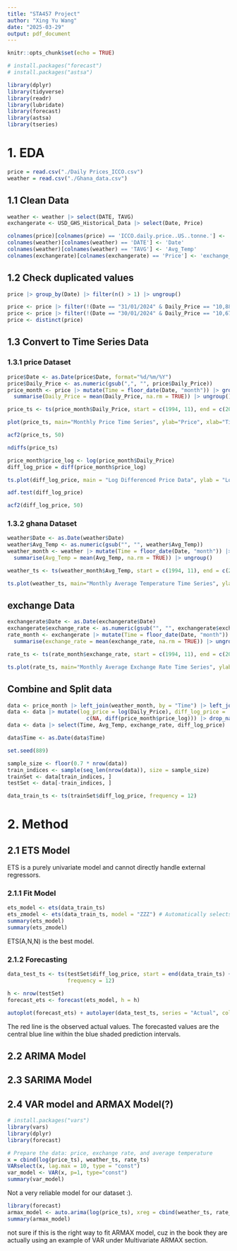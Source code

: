 ```yaml
---
title: "STA457 Project"
author: "Xing Yu Wang"
date: "2025-03-29"
output: pdf_document
---
```


```r
knitr::opts_chunk$set(echo = TRUE)
```

```r
# install.packages("forecast")
# install.packages("astsa")

library(dplyr)
library(tidyverse)
library(readr)
library(lubridate)
library(forecast)
library(astsa)
library(tseries)
```


# 1. EDA
```r
price = read.csv("./Daily Prices_ICCO.csv")
weather = read.csv("./Ghana_data.csv")
```

## 1.1 Clean Data
```r
weather <- weather |> select(DATE, TAVG)
exchangerate <- USD_GHS_Historical_Data |> select(Date, Price)
```

```r
colnames(price)[colnames(price) == 'ICCO.daily.price..US..tonne.'] <- 'Daily_Price'
colnames(weather)[colnames(weather) == 'DATE'] <- 'Date'
colnames(weather)[colnames(weather) == 'TAVG'] <- 'Avg_Temp'
colnames(exchangerate)[colnames(exchangerate) == 'Price'] <- 'exchange_rate'
```

## 1.2 Check duplicated values
```r
price |> group_by(Date) |> filter(n() > 1) |> ungroup()
```

```r
price <- price |> filter(!(Date == "31/01/2024" & Daily_Price == "10,888.05"))
price <- price |> filter(!(Date == "30/01/2024" & Daily_Price == "10,676.42"))
price <- distinct(price)
```

## 1.3 Convert to Time Series Data
### 1.3.1 price Dataset
```r
price$Date <- as.Date(price$Date, format="%d/%m/%Y")
price$Daily_Price <- as.numeric(gsub(",", "", price$Daily_Price))
price_month <- price |> mutate(Time = floor_date(Date, "month")) |> group_by(Time) |> 
  summarise(Daily_Price = mean(Daily_Price, na.rm = TRUE)) |> ungroup()
```

```r
price_ts <- ts(price_month$Daily_Price, start = c(1994, 11), end = c(2024, 11), frequency = 12)
```

```r
plot(price_ts, main="Monthly Price Time Series", ylab="Price", xlab="Time")
```

```r
acf2(price_ts, 50)
```

```r
ndiffs(price_ts)
```

```r
price_month$price_log <- log(price_month$Daily_Price)
diff_log_price = diff(price_month$price_log)
```

```r
ts.plot(diff_log_price, main = "Log Differenced Price Data", ylab = "Log Differenced Price")
```
```r
adf.test(diff_log_price)
```
```r
acf2(diff_log_price, 50)
```



### 1.3.2 ghana Dataset
```r
weather$Date <- as.Date(weather$Date)
weather$Avg_Temp <- as.numeric(gsub("", "", weather$Avg_Temp))
weather_month <- weather |> mutate(Time = floor_date(Date, "month")) |> group_by(Time) |> 
  summarise(Avg_Temp = mean(Avg_Temp, na.rm = TRUE)) |> ungroup()
```

```r
weather_ts <- ts(weather_month$Avg_Temp, start = c(1994, 11), end = c(2024, 11), frequency = 12)
```

```r
ts.plot(weather_ts, main="Monthly Average Temperature Time Series", ylab="Temperature", xlab="Time")
```

## exchange Data
```r
exchangerate$Date <- as.Date(exchangerate$Date)
exchangerate$exchange_rate <- as.numeric(gsub("", "", exchangerate$exchange_rate))
rate_month <- exchangerate |> mutate(Time = floor_date(Date, "month")) |> group_by(Time) |> 
  summarise(exchange_rate = mean(exchange_rate, na.rm = TRUE)) |> ungroup()
```

```r
rate_ts <- ts(rate_month$exchange_rate, start = c(1994, 11), end = c(2024, 11), frequency = 12)
```

```r
ts.plot(rate_ts, main="Monthly Average Exchange Rate Time Series", ylab="Exchange Rate (USD/GHS)", xlab="Time")
```

## Combine and Split data
```r
data <- price_month |> left_join(weather_month, by = "Time") |> left_join(rate_month, by = "Time")
data <- data |> mutate(log_price = log(Daily_Price), diff_log_price = 
                         c(NA, diff(price_month$price_log))) |> drop_na()
data <- data |> select(Time, Avg_Temp, exchange_rate, diff_log_price)

data$Time <- as.Date(data$Time)
```

```r
set.seed(889)

sample_size <- floor(0.7 * nrow(data))
train_indices <- sample(seq_len(nrow(data)), size = sample_size)
trainSet <- data[train_indices, ]
testSet <- data[-train_indices, ]
```

```r
data_train_ts <- ts(trainSet$diff_log_price, frequency = 12)
```

# 2. Method
## 2.1 ETS Model
ETS is a purely univariate model and cannot directly handle external regressors.

### 2.1.1 Fit Model
```r
ets_model <- ets(data_train_ts)
ets_zmodel <- ets(data_train_ts, model = "ZZZ") # Automatically selects best model
summary(ets_model)
summary(ets_zmodel)
```
ETS(A,N,N) is the best model.

### 2.1.2 Forecasting
```r
data_test_ts <- ts(testSet$diff_log_price, start = end(data_train_ts) + c(0,1), 
                   frequency = 12)

h <- nrow(testSet)
forecast_ets <- forecast(ets_model, h = h)

autoplot(forecast_ets) + autolayer(data_test_ts, series = "Actual", color = "red")
```
The red line is the observed actual values. The forecasted values are the central blue line within the blue shaded prediction intervals.

## 2.2 ARIMA Model

## 2.3 SARIMA Model

## 2.4 VAR model and ARMAX Model(?)
```r
# install.packages("vars")
library(vars)
library(dplyr)
library(forecast)

# Prepare the data: price, exchange rate, and average temperature
x = cbind(log(price_ts), weather_ts, rate_ts)
VARselect(x, lag.max = 10, type = "const")
var_model <- VAR(x, p=1, type="const")
summary(var_model)
```
Not a very reliable model for our dataset :).


```r
library(forecast)
armax_model <- auto.arima(log(price_ts), xreg = cbind(weather_ts, rate_ts))
summary(armax_model)
```
not sure if this is the right way to fit ARMAX model, cuz in the book they are actually using an example of VAR under Multivariate ARMAX section.

